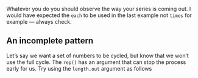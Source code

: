 ﻿Whatever you do you should observe the way your series is coming out. I
would have expected the `each` to be used in the last example
not `times` for example — always check.

## An incomplete pattern

Let’s say we want a set of numbers to be cycled, but know that we won’t
use the full cycle. The `rep()` has an argument that can stop
the process early for us. Try using the `length.out` argument as follows 

